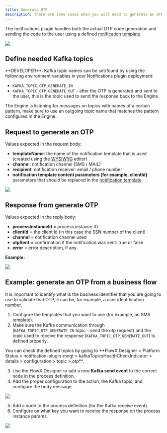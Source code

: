 ```yaml
---
title: Generate OTP
description: There are some cases when you will need to generate an OTP (One Time Password) from a business flow, for example when validating an email account.
---
```


The notifications plugin handles both the actual OTP code generation and sending the code to the user using a defined [notification template](../managing-notification-templates).

![](https://s3.eu-west-1.amazonaws.com/docx.flowx.ai/platform-deep-dive/otp_archi.png)

## Define needed Kafka topics

<Info>
**DEVELOPER**: Kafka topic names can be set/found by using the following environment variables in your Notifications plugin deployment:

* `KAFKA_TOPIC_OTP_GENERATE_IN`
* `KAFKA_TOPIC_OTP_GENERATE_OUT` - after the OTP is generated and sent to the user, this is the topic used to send the response back to the Engine.
</Info>

<Info>
The Engine is listening for messages on topics with names of a certain pattern, make sure to use an outgoing topic name that matches the pattern configured in the Engine.
</Info>

## Request to generate an OTP

Values expected in the request body:

* **templateName**: the name of the notification template that is used (created using the [WYSIWYG](../../../wysiwyg) editor)
* **channe**l: notification channel (SMS / MAIL)
* **recipient**: notification receiver: email / phone number
* **notification template content parameters (for example, clientId)**: parameters that should be replaced in the [notification template](../managing-notification-templates)

<Frame>

![](https://s3.eu-west-1.amazonaws.com/docx.flowx.ai/platform-deep-dive/notifications_params.png)

</Frame>

## Response from generate OTP

Values expected in the reply body:

* **processInstanceId** = process instance ID
* **clientId** = the client id (in this case the SSN number of the client)
* **channel** = notification channel used
* **otpSent** = confirmation if the notification was sent: true or false
* **error** = error description, if any


**Example:**

![](https://s3.eu-west-1.amazonaws.com/docx.flowx.ai/platform-deep-dive/otp_response.png)

## Example: generate an OTP from a business flow

It is important to identify what is the business identifier that you are going to use to validate that OTP, it can be, for example, a user identification number.

1. Configure the templates that you want to use (for example, an SMS template).
2. Make sure the Kafka communication through (`KAFKA_TOPIC_OTP_GENERATE_IN` topic - send the otp request) and the topic used to receive the response (`KAFKA_TOPIC_OTP_GENERATE_OUT`) is defined properly.

<Tip>
You can check the defined topics by going to **FlowX Designer > Platform Status > notification-plugin-mngt > kafkaTopicsHealthCheckIndicator > details > configuration > topic > otp**.
</Tip>

3. Use the FlowX Designer to add a new **Kafka send event** to the correct node in the process definition.
4. Add the proper configuration to the action, the Kafka topic, and configure the body message.

<Frame>

![](https://s3.eu-west-1.amazonaws.com/docx.flowx.ai/platform-deep-dive/kafka_config_otp.png)

</Frame>

5. Add a node to the process definition (for the Kafka receive event).
6. Configure on what key you want to receive the response on the process instance params.

<Frame>

![](https://s3.eu-west-1.amazonaws.com/docx.flowx.ai/platform-deep-dive/otp_config1.png)

</Frame>
